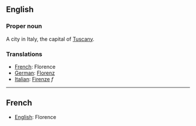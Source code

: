 ==English==

===Proper noun===

A city in Italy, the capital of [[Tuscany]].

===Translations===
*[[French]]: Florence
*[[German]]: [[Florenz]]
*[[Italian]]: [[Firenze]] ''f''

----

==French==
*[[English]]: Florence